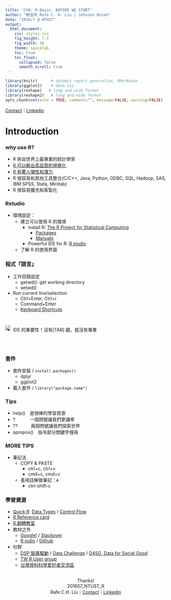 ```yaml
---
title: 'Ch0: R-Basic, BEFORE WE START'
author: "劉佳欣 Rafe C. H. Liu / Johnson Hsieh"
date: "2016/7 @ NTUST"
output:
  html_document:
    css: styles.css
    fig_height: 7.5
    fig_width: 10
    theme: spacelab
    toc: true
    toc_float: 
      collapsed: false
      smooth_scroll: true
---
```

```r
library(knitr)      # dynamic report generation, RMarkdown
library(ggplot2)    # data Viz
library(reshape)   # long and wide format
library(reshape2)   # long and wide format
opts_chunk$set(echo = TRUE, comment="", message=FALSE, warning=FALSE)
```

[Contact](mailto:snexuz@gmail.com)｜[Linkedin](http://tw.linkedin.com/in/rafechliu)

# Introduction
### why use R?
  - R 來自世界上最專業的統計學家
  - [R 可以輸出高品質的視覺化](http://www.r-bloggers.com/mapping-the-worlds-biggest-airlines/)
  - [R 有驚人彈性和潛力](http://r4stats.com/2013/03/19/r-2012-growth-exceeds-sas-all-time-total/)
  - R 很容易和其他工具整合(C/C++, Java, Python, ODBC, SQL, Hadoop, SAS, IBM SPSS, Stata, Minitab)
  - R 很容易擴充和客製化

### Rstudio
- 環境設定：
    - 建立可以使用 R 的環境
        - install R: [The R Project for Statistical Computing](http://www.r-project.org/)
          - [Packages](https://cloud.r-project.org/web/packages/)
          - [Manuals](https://cloud.r-project.org/)
        - Powerful IDE for R: [R studio ](http://www.rstudio.com/)
    - 了解 R 的使用界面

### 程式『語言』
- 工作目錄設定
    - getwd(): get working directory
    - setwd() 
- Run current line/selection
    - Ctrl+Enter, Ctrl+r
    - Command+Enter
    - [Keyboard Shortcuts](https://support.rstudio.com/hc/en-us/articles/200711853-Keyboard-Shortcuts)

<br>

- IDE 的重要性！沒有[TAB] 鍵，就沒有專業

<img src='img/tabs.jpg' align='center' style='margin-top: -38px;'></img>

<br>

### 套件

- 套件安裝 / `install.packages()`
    - dplyr
    - ggplot2
- 載入套件 / `library("package.name")`


### Tips
* help()　是很棒的學習資源
* ? 　　　一個問號讓我們更謙卑
* ??　　　兩個問號讓我們探索世界
* apropos()　指令部分關鍵字搜尋

### MORE TIPS
- 筆記法
    - COPY & PASTE
        - ctrl+c, ctrl+v
        - cmd+c, cmd+v
    - 善用註解做筆記：``#`` 
        - ctrl-shift-c

### 學習資源
- [Quick R](http://www.statmethods.net/index.html): [Data Types](http://www.statmethods.net/input/datatypes.html) / [Control Flow](http://www.statmethods.net/management/controlstructures.html)
- [R Reference card](http://cran.r-project.org/doc/contrib/Short-refcard.pdf)
- [R 翻轉教室](http://wush978.github.io/DataScienceAndR/)
- 教材之外
    - [Google!](http://www.google.com) / [Stackover](http://stackoverflow.com/)
    - [R pubs](https://rpubs.com/) / [Github](https://github.com/explore)
- 社群
    - [DSP 智庫驅動](http://dsp.im/) / [Data Challenge](http://dc.dsp.im/main/content/KAMERA-Emergency-Medicine-Challenge) / [D4SG, Data for Social Good](https://www.facebook.com/groups/1642333189376600/?fref=ts) 
    - [TW R User group](http://www.meetup.com/Taiwan-R/)
    - [台灣資料科學愛好者交流區](https://www.facebook.com/groups/datasci.tw/?fref=ts)

<div style="text-align: center;">
<br> Thanks!<br>
201607_NTUST_R<br>
Rafe C.H. Liu｜[Contact](mailto:snexuz@gmail.com)｜[Linkedin](http://tw.linkedin.com/in/rafechliu)
</div>